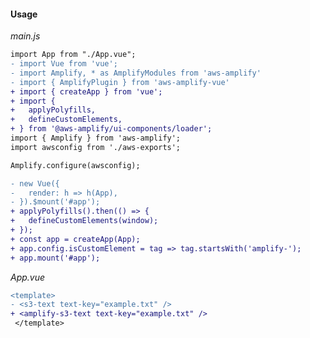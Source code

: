 #### Usage

_main.js_

```diff
import App from "./App.vue";
- import Vue from 'vue';
- import Amplify, * as AmplifyModules from 'aws-amplify'
- import { AmplifyPlugin } from 'aws-amplify-vue'
+ import { createApp } from 'vue';
+ import {
+   applyPolyfills,
+   defineCustomElements,
+ } from '@aws-amplify/ui-components/loader';
import { Amplify } from 'aws-amplify';
import awsconfig from './aws-exports';

Amplify.configure(awsconfig);

- new Vue({
-   render: h => h(App),
- }).$mount('#app');
+ applyPolyfills().then(() => {
+   defineCustomElements(window);
+ });
+ const app = createApp(App);
+ app.config.isCustomElement = tag => tag.startsWith('amplify-');
+ app.mount('#app');
```

_App.vue_

```diff
<template>
- <s3-text text-key="example.txt" />
+ <amplify-s3-text text-key="example.txt" />
 </template>
```
